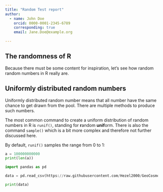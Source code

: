 ```yaml
---
title: "Random Test report"
author: 
  - name: John Doe
    orcid: 0000-0001-2345-6789
    corresponding: true
    email: Jane.Doe@example.org
    
---
```


<!-- 

# Instructions for the exercise

1. Move the file to the top level of your repository
2. Update the file _quarto.yml in your repository to include the report in your webpage
3. Load a dataset from https://github.com/Hezel2000/GeoCosmoChemDataAndTools/tree/main/csv
4. Update the YAML header of this file
5. Create a file `requirements.txt`on the top level of the repo
5. Update the CI/CD pipeline as instructed below
6. Create a short report, including plots created from the dataset (they can be interactive if you want -- the result is a webpage)
  a. Don't forget to update the `requirements.txt`with the libraries you call.  
  b. You are welcome to write and test any Python code elsewhere before including it in the report. 
  c. You might find the following pages useful for reference: 
      Figures: https://quarto.org/docs/authoring/figures.html
      Tables: https://quarto.org/docs/authoring/tables.html

The remainder of the document is a small example of how it might look like and provides some help to get started. Don't forget to compare the unrendered and the rendered version! 

By the way, to include Python code, write `python` instead of `r` in the curly brackets at the top of a code chunk. 

# Updating the CI/CD pipline

Add between lines 15 and 16: 

      - name: Install Python and Dependencies
        uses: actions/setup-python@v4
        with:
          python-version: '3.10'
          cache: 'pip'
      - run: pip install -r requirements.txt 

Make sure identations are correct! 

--> 

## The randomness of R

Because there must be some content for inspiration, let's see how random random numbers in R really are. 

## Uniformly distributed random numbers

Uniformly distributed random number means that all number have the same chance to get drawn from the pool. There are multiple methods to produce such numbers. 

The most common command to create a uniform distribution of random numbers in R is `runif()`, standing for **r**andom **unif**orm. There is also the command `sample()` which is a bit more complex and therefore not further discussed here. 

By default, `runif()` samples the range from 0 to 1: 


``` python

a = 100000000000
print(len(a))

import pandas as pd

data = pd.read_csv(https://raw.githubusercontent.com/Hezel2000/GeoCosmoChemDataAndTools/refs/heads/main/csv/abbreviated%20mineral%20symbols.csv)

print(data)

```

